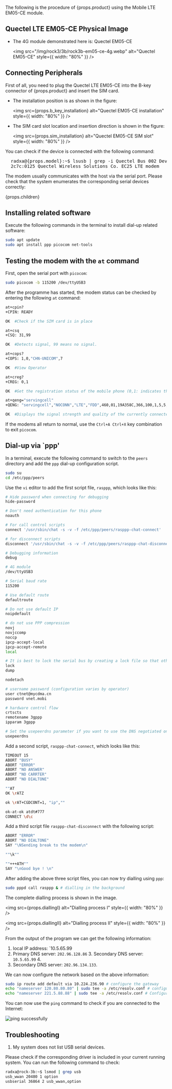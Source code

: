 The following is the procedure of {props.product} using the Mobile LTE EM05-CE module.

## Quectel LTE EM05-CE Physical Image

- The 4G module demonstrated here is: Quectel EM05-CE

  <img
    src="/img/rock3/3b/rock3b-em05-ce-4g.webp"
    alt="Quectel EM05-CE"
    style={{ width: "80%" }}
  />

## Connecting Peripherals

First of all, you need to plug the Quectel LTE EM05-CE into the B-key connector of {props.product} and insert the SIM card.

- The installation position is as shown in the figure:

  <img
    src={props.b_key_installation}
    alt="Quectel EM05-CE installation"
    style={{ width: "80%" }}
  />

- The SIM card slot location and insertion direction is shown in the figure:

  <img
    src={props.sim_installation}
    alt="Quectel EM05-CE SIM slot"
    style={{ width: "80%" }}
  />

You can check if the device is connected with the following command:

<pre>
  radxa@{props.model}:~$ lsusb | grep -i Quectel Bus 002 Device 002: ID
  2c7c:0125 Quectel Wireless Solutions Co. EC25 LTE modem
</pre>

The modem usually communicates with the host via the serial port. Please check that the system enumerates the corresponding serial devices correctly:

<div>

{props.children}

</div>

## Installing related software

Execute the following commands in the terminal to install dial-up related software:

```bash
sudo apt update
sudo apt install ppp picocom net-tools
```

## Testing the modem with the `at` command

First, open the serial port with `picocom`:

```bash
sudo picocom -b 115200 /dev/ttyUSB3
```

After the programme has started, the modem status can be checked by entering the following `at` command:

```bash
at+cpin?
+CPIN: READY

OK  #Check if the SIM card is in place

at+csq
+CSQ: 31,99

OK  #Detects signal, 99 means no signal.

at+cops?
+COPS: 1,0,"CHN-UNICOM",7

OK  #View Operator

at+creg?
+CREG: 0,1

OK  #Get the registration status of the mobile phone (0,1: indicates that the registration is normal)

at+qeng="servingcell"
+QENG: "servingcell","NOCONN","LTE","FDD",460,01,19A358C,366,100,1,5,5,774E,-108,-5,-83,9,13

OK  #Displays the signal strength and quality of the currently connected service cell
```

If the modems all return to normal, use the `Ctrl+A Ctrl+X` key combination to exit `picocom`.

## Dial-up via `ppp'

In a terminal, execute the following command to switch to the `peers` directory and add the `ppp` dial-up configuration script.

```bash
sudo su
cd /etc/ppp/peers
```

Use the `vi` editor to add the first script file, `rasppp`, which looks like this:

```bash
# Hide password when connecting for debugging
hide-password

# Don't need authentication for this phone
noauth

# For call control scripts
connect '/usr/sbin/chat -s -v -f /etc/ppp/peers/rasppp-chat-connect'

# for disconnect scripts
disconnect '/usr/sbin/chat -s -v -f /etc/ppp/peers/rasppp-chat-disconnect'

# Debugging information
debug

# 4G module
/dev/ttyUSB3

# Serial baud rate
115200

# Use default route
defaultroute

# Do not use default IP
noipdefault

# do not use PPP compression
novj
novjccomp
noccp
ipcp-accept-local
ipcp-accept-remote
local

# It is best to lock the serial bus by creating a lock file so that other programs will know that the corresponding serial port is already in use once they discover the existence of this file.
lock
dump

nodetach

# username password (configuration varies by operator)
user ctnet@mycdma.cn
password vnet.mobi

# hardware control flow
crtscts
remotename 3gppp
ipparam 3gppp

# Set the usepeerdns parameter if you want to use the DNS negotiated on the server side.
usepeerdns
```

Add a second script, `rasppp-chat-connect`, which looks like this:

```bash
TIMEOUT 15
ABORT "BUSY"
ABORT "ERROR"
ABORT "NO ANSWER"
ABORT "NO CARRTER"
ABORT "NO DIALTONE"

""AT
OK \rATZ

ok \rAT+CGDCONT=1, "ip",""

ok-at-ok atdt#777
CONNECT \d\c
```

Add a third script file `rasppp-chat-disconnect` with the following script:

```bash
ABORT "ERROR"
ABORT "NO DIALTONE"
SAY "\NSending break to the modem\n"

""\k""

""+++ATH""
SAY "\nGood bye ! \n"
```

After adding the above three script files, you can now try dialling using `ppp`:

```bash
sudo pppd call rasppp & # dialling in the background
```

The complete dialling process is shown in the image.

<img src={props.diallingI} alt="Dialling process I" style={{ width: "80%" }} />

<img
  src={props.diallingII}
  alt="Dialling process II"
  style={{ width: "80%" }}
/>

From the output of the program we can get the following information:

1. local IP address: `10.5.65.99
2. Primary DNS server: `202.96.128.86` 3. Secondary DNS server: `10.5.65.99` 4.
3. Secondary DNS server: `202.96.134.133`.

We can now configure the network based on the above information:

```bash
sudo ip route add default via 10.224.236.90 # configure the gateway
echo "nameserver 120.80.80.80" | sudo tee -a /etc/resolv.conf # configure primary DNS
echo "nameserver 221.5.88.88" | sudo tee -a /etc/resolv.conf # Configure secondary DNS
```

You can now use the `ping` command to check if you are connected to the Internet:

<img src={props.ping_successfully} alt="ping successfully" />

## Troubleshooting

1. My system does not list USB serial devices.

Please check if the corresponding driver is included in your current running system. You can run the following command to check:

```bash
radxa@rock-3b:~$ lsmod | grep usb
usb_wwan 20480 1 option
usbserial 36864 2 usb_wwan,option
```
